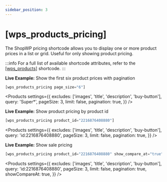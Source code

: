 ```yaml
---
sidebar_position: 3
---
```



# [wps_products_pricing]

The ShopWP pricing shortcode allows you to display one or more product prices in a list or grid. Useful for only showing product pricing.

:::info
For a full list of available shortcode attributes, refer to the [[wps_products]](/shortcodes/wps_products) shortcode.
:::

<p className='live-example-heading'>
	<strong>Live Example:</strong> Show the first six product prices with
	pagination
</p>

```js
[wps_products_pricing page_size="6"]
```

<Products
	settings={{
		excludes: ['images', 'title', 'description', 'buy-button'],
		query: 'Super*',
		pageSize: 3,
		limit: false,
		pagination: true,
	}}
/>

<p className='live-example-heading'>
	<strong>Live Example:</strong> Show product pricing by product id
</p>

```js
[wps_products_pricing product_id="2216876408880"]
```

<Products
	settings={{
		excludes: ['images', 'title', 'description', 'buy-button'],
		query: 'id:2216876408880',
		pageSize: 3,
		limit: false,
		pagination: true,
	}}
/>

<p className='live-example-heading'>
	<strong>Live Example:</strong> Show sale pricing
</p>

```js
[wps_products_pricing product_id="2216876408880" show_compare_at="true"]
```

<Products
	settings={{
		excludes: ['images', 'title', 'description', 'buy-button'],
		query: 'id:2216876408880',
		pageSize: 3,
		limit: false,
		pagination: true,
		showCompareAt: true,
	}}
/>
